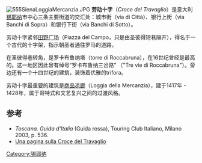 {{Coord|43.319136|N|11.33127|E|type:landmark|display=title}}
[[File:555SienaLoggiaMercanzia.JPG|thumb]]
'''劳动十字'''（''Croce del Travaglio''）是意大利[[锡耶纳|锡耶纳]]市中心三条主要街道的交汇处：城市街（via di Città）、银行上街（via Banchi di Sopra）和银行下街（via Banchi di Sotto）。

劳动十字紧邻[[田野广场|田野广场]]（Piazza del Campo，只是由圣彼得短巷隔开），得名于一个古代的十字架，指示朝圣者通往罗马的道路，

在圣彼得巷转角，是罗卡布鲁纳塔（torre di Roccabruna），在16世纪曾经是最高的。这一地区因此曾有绰号“罗卡布鲁纳三岔路” （"Tre vie di Roccabruna"）。旁边还有一个十四世纪的建筑，装饰着优雅的trifora。

劳动十字最重要的建筑是[[商品凉廊|商品凉廊]]（Loggia della Mercanzia），建于1417年 - 1428年，属于哥特式和文艺复兴之间的过渡风格。

==参考==
*''Toscana. Guida d'Italia'' (Guida rossa), Touring Club Italiano, Milano 2003, p. 536.
*[https://web.archive.org/web/20121101195404/http://www.contradadellacivetta.it/index_file/CrocedelTravaglio.htm Una pagina sulla Croce del Travaglio]

[[Category:锡耶纳|Category:锡耶纳]]